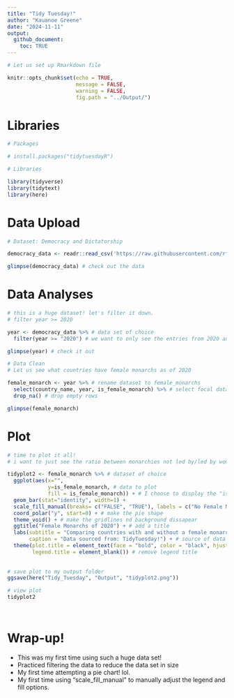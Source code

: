 ```yaml
---
title: "Tidy Tuesday!"
author: "Kauanoe Greene"
date: "2024-11-11"
output: 
  github_document:
    toc: TRUE
---
```


```r

# Let us set up Rmarkdown file

knitr::opts_chunk$set(echo = TRUE, 
                      message = FALSE, 
                      warning = FALSE, 
                      fig.path = "../Output/")
```

# Libraries  

```r

# Packages

# install.packages("tidytuesdayR")

# Libraries

library(tidyverse)
library(tidytext)
library(here)
```
# Data Upload

```r

# Dataset: Democracy and Dictatorship

democracy_data <- readr::read_csv('https://raw.githubusercontent.com/rfordatascience/tidytuesday/master/data/2024/2024-11-05/democracy_data.csv') # data upload straight from github!

glimpse(democracy_data) # check out the data

```

# Data Analyses

```r

# this is a huge dataset! let's filter it down.  
# filter year >= 2020  

year <- democracy_data %>% # data set of choice
  filter(year >= "2020") # we want to only see the entries from 2020 and beyond.

glimpse(year) # check it out

```

```r

# Data Clean  
# Let us see what countries have female monarchs as of 2020  

female_monarch <- year %>% # rename dataset to female_monarchs
  select(country_name, year, is_female_monarch) %>% # select focal data
  drop_na() # drop empty rows

glimpse(female_monarch)
```
# Plot  

```r

# time to plot it all!
# i want to just see the ratio between monarchies not led by/led by women are around the world.  

tidyplot2 <- female_monarch %>% # dataset of choice
  ggplot(aes(x="", 
             y=is_female_monarch, # data to plot
             fill = is_female_monarch)) + # I choose to display the "is_female_monarch" data in the pie
  geom_bar(stat="identity", width=1) + 
  scale_fill_manual(breaks= c("FALSE", "TRUE"), labels = c("No Female Monarch", "Female Monarch"), values = c("salmon", "lightblue")) + # rename legend variables
  coord_polar("y", start=0) + # make the pie shape
  theme_void() + # make the gridlines nd background dissapear
  ggtitle("Female Monarchs of 2020") + # add a title
  labs(subtitle = "Comparing countries with and without a female monarch since 2020", # plot subtitle
       caption = "Data sourced from: TidyTuesday!") + # source of data
  theme(plot.title = element_text(face = "bold", color = "black", hjust = 0.5),   # adjust the font and center it
        legend.title = element_blank()) # remove legend title
        
       
# save plot to my output folder
ggsave(here("Tidy_Tuesday", "Output", "tidyplot2.png")) 

# view plot
tidyplot2      
 
  


```

# Wrap-up!  
- This was my first time using such a huge data set!  
- Practiced filtering the data to reduce the data set in size  
- My first time attempting a pie chart! lol.  
- My first time using "scale_fill_manual" to manually adjust the legend and fill options.  



